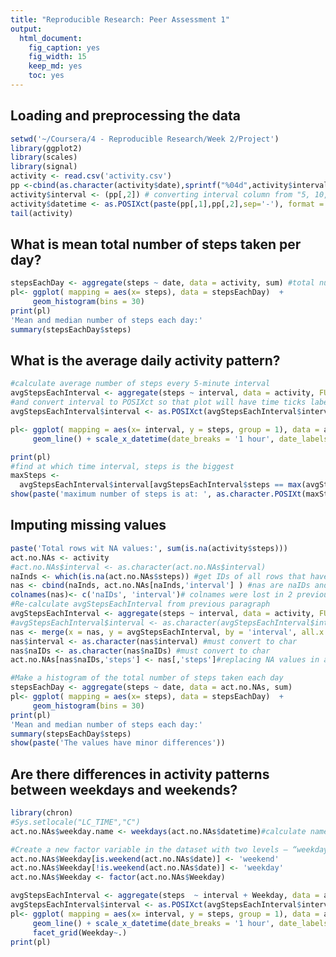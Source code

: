 ```yaml
---
title: "Reproducible Research: Peer Assessment 1"
output: 
  html_document:
    fig_caption: yes
    fig_width: 15
    keep_md: yes
    toc: yes
---
```



## Loading and preprocessing the data
```r
setwd('~/Coursera/4 - Reproducible Research/Week 2/Project')
library(ggplot2)
library(scales)
library(signal)
activity <- read.csv('activity.csv')
pp <-cbind(as.character(activity$date),sprintf("%04d",activity$interval))               
activity$interval <- (pp[,2]) # converting interval column from "5, 10, 15" representation to "0005,0010,0015" representation
activity$datetime <- as.POSIXct(paste(pp[,1],pp[,2],sep='-'), format = '%F-%H%M', tz = "IDT") #creating datetime column as POSIXct
tail(activity)
```

## What is mean total number of steps taken per day?
```r
stepsEachDay <- aggregate(steps ~ date, data = activity, sum) #total number of steps taken per day
pl<- ggplot( mapping = aes(x= steps), data = stepsEachDay)  + 
     geom_histogram(bins = 30)
print(pl)
'Mean and median number of steps each day:'
summary(stepsEachDay$steps)  

```

## What is the average daily activity pattern?
```r
#calculate average number of steps every 5-minute interval 
avgStepsEachInterval <- aggregate(steps ~ interval, data = activity, FUN =  mean, simplify = TRUE )
#and convert interval to POSIXct so that plot will have time ticks labels on x axis
avgStepsEachInterval$interval <- as.POSIXct(avgStepsEachInterval$interval,format ='%H%M',tz = "IDT")

pl<- ggplot( mapping = aes(x= interval, y = steps, group = 1), data = avgStepsEachInterval)  + 
     geom_line() + scale_x_datetime(date_breaks = '1 hour', date_labels ='%H:%M')

print(pl)
#find at which time interval, steps is the biggest
maxSteps <- 
  avgStepsEachInterval$interval[avgStepsEachInterval$steps == max(avgStepsEachInterval$steps)]
show(paste('maximum number of steps is at: ', as.character.POSIXt(maxSteps, format = '%H:%M')))

```


## Imputing missing values

```r
paste('Total rows wit NA values:', sum(is.na(activity$steps)))
act.no.NAs <- activity 
#act.no.NAs$interval <- as.character(act.no.NAs$interval)
naInds <- which(is.na(act.no.NAs$steps)) #get IDs of all rows that have NA steps values
nas <- cbind(naInds, act.no.NAs[naInds,'interval'] ) #nas are naIDs and corresponding intervals 
colnames(nas)<- c('naIDs', 'interval')# colnames were lost in 2 previous lines, so I have to restore them
#Re-calculate avgStepsEachInterval from previous paragraph
avgStepsEachInterval <- aggregate(steps ~ interval, data = activity, FUN =  mean, simplify = TRUE )
#avgStepsEachInterval$interval <- as.character(avgStepsEachInterval$interval)
nas <- merge(x = nas, y = avgStepsEachInterval, by = 'interval', all.x = TRUE) # nas now holds average steps for every  point that is NA
nas$interval <- as.character(nas$interval) #must convert to char
nas$naIDs <- as.character(nas$naIDs) #must convert to char
act.no.NAs[nas$naIDs,'steps'] <- nas[,'steps']#replacing NA values in a copy of original dataset with average values

#Make a histogram of the total number of steps taken each day
stepsEachDay <- aggregate(steps ~ date, data = act.no.NAs, sum)
pl<- ggplot( mapping = aes(x= steps), data = stepsEachDay)  + 
     geom_histogram(bins = 30)
print(pl)
'Mean and median number of steps each day:'
summary(stepsEachDay$steps)  
show(paste('The values have minor differences'))

```


## Are there differences in activity patterns between weekdays and weekends?
```r
library(chron)
#Sys.setlocale("LC_TIME","C")
act.no.NAs$weekday.name <- weekdays(act.no.NAs$datetime)#calculate name of day so that I can verify that is.weekend worked correct

#Create a new factor variable in the dataset with two levels – “weekday” and “weekend”
act.no.NAs$Weekday[is.weekend(act.no.NAs$date)] <- 'weekend' 
act.no.NAs$Weekday[!is.weekend(act.no.NAs$date)] <- 'weekday'
act.no.NAs$Weekday <- factor(act.no.NAs$Weekday)

avgStepsEachInterval <- aggregate(steps  ~ interval + Weekday, data = act.no.NAs, FUN =  mean, simplify = TRUE )
avgStepsEachInterval$interval <- as.POSIXct(avgStepsEachInterval$interval,format ='%H%M',tz = "IDT")
pl<- ggplot( mapping = aes(x= interval, y = steps, group = 1), data = avgStepsEachInterval) + 
     geom_line() + scale_x_datetime(date_breaks = '1 hour', date_labels ='%H:%M') +
     facet_grid(Weekday~.)
print(pl)
```

